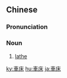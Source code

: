 {{also|车床|車牀}}
==Chinese==
{{zh-forms|s=车床|t2=車牀}}

===Pronunciation===
{{zh-pron
|m=chēchuáng
|c=ce1 cong4
|mn=chhia-chhn̂g
|cat=n
}}

===Noun===
{{zh-noun}}

# [[lathe]]

{{zh-cat|Advanced}}

[[ky:車床]]
[[hu:車床]]
[[ja:車床]]